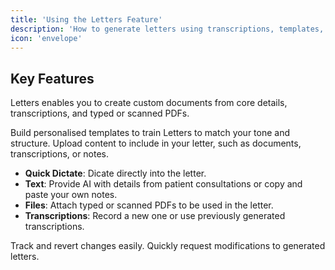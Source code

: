 ```yaml
---
title: 'Using the Letters Feature'  
description: 'How to generate letters using transcriptions, templates, and your own sources'  
icon: 'envelope'  
---
```


## Key Features

Letters enables you to create custom documents from core details, transcriptions, and typed or scanned PDFs.

<Card title="Templates" icon="file" >
Build personalised templates to train Letters to match your tone and structure.
</Card>

<Card title="Sources" icon="link" >
Upload content to include in your letter, such as documents, transcriptions, or notes.

  - **Quick Dictate**: Dicate directly into the letter.
  - **Text**: Provide AI with details from patient consultations or copy and paste your own notes.
  - **Files**: Attach typed or scanned PDFs to be used in the letter.
  - **Transcriptions**: Record a new one or use previously generated transcriptions.
  
</Card>

<Card title="Version History" icon="clock" >
Track and revert changes easily.
</Card>

<Card title="Request Edits" icon="pen" >
Quickly request modifications to generated letters.
</Card>